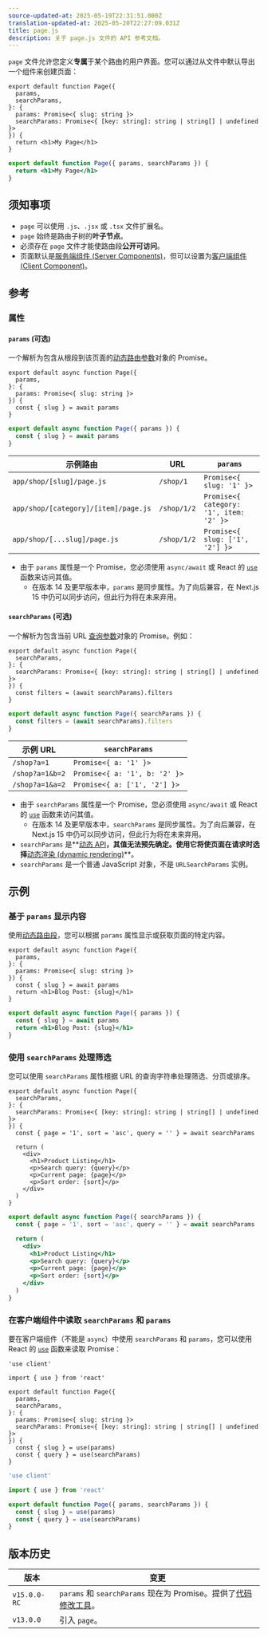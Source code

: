```yaml
---
source-updated-at: 2025-05-19T22:31:51.000Z
translation-updated-at: 2025-05-20T22:27:09.031Z
title: page.js
description: 关于 page.js 文件的 API 参考文档。
---
```


`page` 文件允许您定义**专属**于某个路由的用户界面。您可以通过从文件中默认导出一个组件来创建页面：

```tsx filename="app/blog/[slug]/page.tsx" switcher
export default function Page({
  params,
  searchParams,
}: {
  params: Promise<{ slug: string }>
  searchParams: Promise<{ [key: string]: string | string[] | undefined }>
}) {
  return <h1>My Page</h1>
}
```

```jsx filename="app/blog/[slug]/page.js" switcher
export default function Page({ params, searchParams }) {
  return <h1>My Page</h1>
}
```

## 须知事项

- `page` 可以使用 `.js`、`.jsx` 或 `.tsx` 文件扩展名。
- `page` 始终是路由子树的**叶子节点**。
- 必须存在 `page` 文件才能使路由段**公开可访问**。
- 页面默认是[服务端组件 (Server Components)](https://react.dev/reference/rsc/server-components)，但可以设置为[客户端组件 (Client Component)](https://react.dev/reference/rsc/use-client)。

## 参考

### 属性

#### `params` (可选)

一个解析为包含从根段到该页面的[动态路由参数](/docs/app/building-your-application/routing/dynamic-routes)对象的 Promise。

```tsx filename="app/shop/[slug]/page.tsx" switcher
export default async function Page({
  params,
}: {
  params: Promise<{ slug: string }>
}) {
  const { slug } = await params
}
```

```jsx filename="app/shop/[slug]/page.js" switcher
export default async function Page({ params }) {
  const { slug } = await params
}
```

| 示例路由                          | URL         | `params`                                |
| -------------------------------- | ----------- | --------------------------------------- |
| `app/shop/[slug]/page.js`        | `/shop/1`   | `Promise<{ slug: '1' }>`                |
| `app/shop/[category]/[item]/page.js` | `/shop/1/2` | `Promise<{ category: '1', item: '2' }>` |
| `app/shop/[...slug]/page.js`     | `/shop/1/2` | `Promise<{ slug: ['1', '2'] }>`         |

- 由于 `params` 属性是一个 Promise，您必须使用 `async/await` 或 React 的 [`use`](https://react.dev/reference/react/use) 函数来访问其值。
  - 在版本 14 及更早版本中，`params` 是同步属性。为了向后兼容，在 Next.js 15 中仍可以同步访问，但此行为将在未来弃用。

#### `searchParams` (可选)

一个解析为包含当前 URL [查询参数](https://developer.mozilla.org/docs/Learn/Common_questions/What_is_a_URL#parameters)对象的 Promise。例如：

```tsx filename="app/shop/page.tsx" switcher
export default async function Page({
  searchParams,
}: {
  searchParams: Promise<{ [key: string]: string | string[] | undefined }>
}) {
  const filters = (await searchParams).filters
}
```

```jsx filename="app/shop/page.js" switcher
export default async function Page({ searchParams }) {
  const filters = (await searchParams).filters
}
```

| 示例 URL       | `searchParams`                |
| -------------- | ----------------------------- |
| `/shop?a=1`    | `Promise<{ a: '1' }>`         |
| `/shop?a=1&b=2`| `Promise<{ a: '1', b: '2' }>` |
| `/shop?a=1&a=2`| `Promise<{ a: ['1', '2'] }>`  |

- 由于 `searchParams` 属性是一个 Promise，您必须使用 `async/await` 或 React 的 [`use`](https://react.dev/reference/react/use) 函数来访问其值。
  - 在版本 14 及更早版本中，`searchParams` 是同步属性。为了向后兼容，在 Next.js 15 中仍可以同步访问，但此行为将在未来弃用。
- `searchParams` 是**[动态 API](/docs/app/getting-started/partial-prerendering#dynamic-rendering)**，其值无法预先确定。使用它将使页面在请求时选择**[动态渲染 (dynamic rendering)](/docs/app/getting-started/partial-prerendering#dynamic-rendering)**。
- `searchParams` 是一个普通 JavaScript 对象，不是 `URLSearchParams` 实例。

## 示例

### 基于 `params` 显示内容

使用[动态路由段](/docs/app/building-your-application/routing/dynamic-routes)，您可以根据 `params` 属性显示或获取页面的特定内容。

```tsx filename="app/blog/[slug]/page.tsx" switcher
export default async function Page({
  params,
}: {
  params: Promise<{ slug: string }>
}) {
  const { slug } = await params
  return <h1>Blog Post: {slug}</h1>
}
```

```jsx filename="app/blog/[slug]/page.js" switcher
export default async function Page({ params }) {
  const { slug } = await params
  return <h1>Blog Post: {slug}</h1>
}
```

### 使用 `searchParams` 处理筛选

您可以使用 `searchParams` 属性根据 URL 的查询字符串处理筛选、分页或排序。

```tsx filename="app/shop/page.tsx" switcher
export default async function Page({
  searchParams,
}: {
  searchParams: Promise<{ [key: string]: string | string[] | undefined }>
}) {
  const { page = '1', sort = 'asc', query = '' } = await searchParams

  return (
    <div>
      <h1>Product Listing</h1>
      <p>Search query: {query}</p>
      <p>Current page: {page}</p>
      <p>Sort order: {sort}</p>
    </div>
  )
}
```

```jsx filename="app/shop/page.js" switcher
export default async function Page({ searchParams }) {
  const { page = '1', sort = 'asc', query = '' } = await searchParams

  return (
    <div>
      <h1>Product Listing</h1>
      <p>Search query: {query}</p>
      <p>Current page: {page}</p>
      <p>Sort order: {sort}</p>
    </div>
  )
}
```

### 在客户端组件中读取 `searchParams` 和 `params`

要在客户端组件（不能是 `async`）中使用 `searchParams` 和 `params`，您可以使用 React 的 [`use`](https://react.dev/reference/react/use) 函数来读取 Promise：

```tsx filename="app/page.tsx" switcher
'use client'

import { use } from 'react'

export default function Page({
  params,
  searchParams,
}: {
  params: Promise<{ slug: string }>
  searchParams: Promise<{ [key: string]: string | string[] | undefined }>
}) {
  const { slug } = use(params)
  const { query } = use(searchParams)
}
```

```js filename="app/page.js" switcher
'use client'

import { use } from 'react'

export default function Page({ params, searchParams }) {
  const { slug } = use(params)
  const { query } = use(searchParams)
}
```

## 版本历史

| 版本           | 变更                                                                                                         |
| -------------- | ----------------------------------------------------------------------------------------------------------- |
| `v15.0.0-RC`   | `params` 和 `searchParams` 现在为 Promise。提供了[代码修改工具](/docs/app/guides/upgrading/codemods#150)。 |
| `v13.0.0`      | 引入 `page`。                                                                                              |